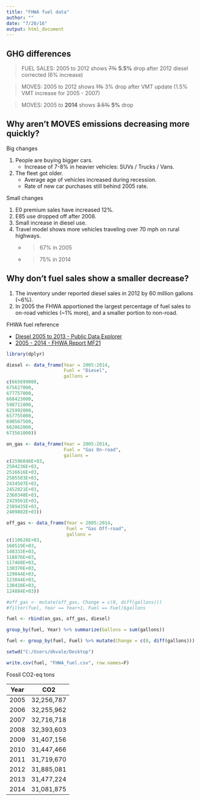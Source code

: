 ```yaml
---
title: "FHWA fuel data"
author: ""
date: "7/20/16"
output: html_document
---
```



## GHG differences  
  
> FUEL SALES: 2005 to 2012 shows ~~7%~~ __5.5%__ drop after 2012 diesel corrected (6% increase)  


> MOVES: 2005 to 2012 shows ~~1%~~ 3% drop after VMT update (1.5% VMT increase for 2005 - 2007)  


> MOVES: 2005 to __2014__ shows ~~3.5%~~ __5%__ drop


## Why aren't MOVES emissions decreasing more quickly?

Big changes  

1.  People are buying bigger cars.
    - Increase of 7-8% in heavier vehicles: SUVs / Trucks / Vans.    
1.  The fleet got older.  
    - Average age of vehicles increased during recession.  
    - Rate of new car purchases still behind 2005 rate.  


Small changes  

1.  E0 premium sales have increased 12%.  
1.  E85 use dropped off after 2008.  
1.  Small increase in diesel use.  
1.  Travel model shows more vehicles traveling over 70 mph on rural highways.  
    - > 67% in 2005  
    - > 75% in 2014  


## Why don't fuel sales show a smaller decrease?

1.  The inventory under reported diesel sales in 2012 by 60 million gallons (~6%).
2.  In 2005 the FHWA apportioned the largest percentage of fuel sales to on-road vehicles (~1% more), and a smaller portion to non-road.


FHWA fuel reference   

  - [Diesel 2005 to 2013 - Public Data Explorer](https://www.google.com/publicdata/explore?ds=gb66jodhlsaab_#!ctype=l&strail=false&bcs=d&nselm=h&met_y=Special_Fuel&scale_y=lin&ind_y=false&rdim=state&idim=state:MN&ifdim=state&tstart=1118898000000&tend=1371358800000&hl=en_US&dl=en_US&ind=false)   
  - [2005 - 2014 - FHWA Report MF21](https://www.fhwa.dot.gov/policyinformation/statistics/2014/mf21.cfm)  


```r
library(dplyr)

diesel <- data_frame(Year = 2005:2014, 
                     Fuel = "Diesel", 
                     gallons = 
c(665699000,
675627000,
677757000,
668423000,
598711000,
625992000,
657755000,
690567500,
662062000,
673561000))

on_gas <- data_frame(Year = 2005:2014, 
                     Fuel = "Gas On-road", 
                     gallons = 
c(2596846E+03,
2504236E+03,
2516616E+03,
2505583E+03,
2434507E+03,
2452821E+03,
2360340E+03,
2429561E+03,
2389435E+03,
2409882E+03))

off_gas <- data_frame(Year = 2005:2014, 
                      Fuel = "Gas Off-road", 
                      gallons = 
c(110626E+03,
160519E+03,
148333E+03,
118876E+03,
117468E+03,
130370E+03,
129044E+03,
123844E+03,
130410E+03,
124884E+03))

#off_gas <- mutate(off_gas, Change = c(0, diff(gallons)))
#filter(fuel, Year == Year+1, Fuel == Fuel)$gallons

fuel <- rbind(on_gas, off_gas, diesel)

group_by(fuel, Year) %>% summarize(Gallons = sum(gallons))

fuel <- group_by(fuel, Fuel) %>% mutate(Change = c(0, diff(gallons)))

setwd("C:/Users/dkvale/Desktop")

write.csv(fuel, "FHWA_fuel.csv", row.names=F)

```


Fossil CO2-eq tons

|    Year  |    CO2     |  
|----------|------------|  
|   2005   | 32,256,787 |  
|   2006   | 32,255,962 |  
|   2007   | 32,716,718 |  
|   2008   | 32,393,603 |  
|   2009   | 31,407,156 |  
|   2010   | 31,447,466 |  
|   2011   | 31,719,670 |  
|   2012   | 31,885,081 |  
|   2013   | 31,477,224 |  
|   2014   | 31,081,875 |  

##
